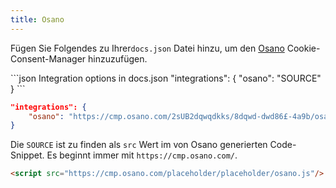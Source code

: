```yaml
---
title: Osano
---
```


Fügen Sie Folgendes zu Ihrer`docs.json` Datei hinzu, um den [Osano](https://www.osano.com/) Cookie-Consent-Manager hinzuzufügen.

<CodeGroup>
  ```json Integration options in docs.json
  "integrations": {
      "osano": "SOURCE"
  }
  ```

  ```json Example
  "integrations": {
      "osano": "https://cmp.osano.com/2sUB2dqwqdkks/8dqwd-dwd86£-4a9b/osano.js"
  }
  ```
</CodeGroup>

Die `SOURCE` ist zu finden als `src` Wert im von Osano generierten Code-Snippet. Es beginnt immer mit `https://cmp.osano.com/`.

```html Code snippet from Osano
<script src="https://cmp.osano.com/placeholder/placeholder/osano.js"/>
```
